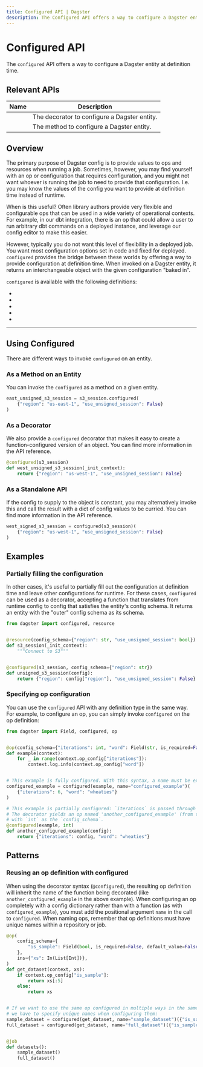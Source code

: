 ```yaml
---
title: Configured API | Dagster
description: The Configured API offers a way to configure a Dagster entity at definition time.
---
```


# Configured API

The `configured` API offers a way to configure a Dagster entity at definition time.

## Relevant APIs

| Name                                       | Description                                  |
| ------------------------------------------ | -------------------------------------------- |
| <PyObject object="configured" decorator /> | The decorator to configure a Dagster entity. |
| <PyObject object="configured" />           | The method to configure a Dagster entity.    |

## Overview

The primary purpose of Dagster config is to provide values to ops and resources when running a job. Sometimes, however, you may find yourself with an op or configuration that requires configuration, and you might not want whoever is running the job to need to provide that configuration. I.e. you may know the values of the config you want to provide at definition time instead of runtime.

When is this useful? Often library authors provide very flexible and configurable ops that can be used in a wide variety of operational contexts. For example, in our dbt integration, there is an op that could allow a user to run arbitrary dbt commands on a deployed instance, and leverage our config editor to make this easier.

However, typically you do not want this level of flexibility in a deployed job. You want most configuration options set in code and fixed for deployed. `configured` provides the bridge between these worlds by offering a way to provide configuration at definition time. When invoked on a Dagster entity, it returns an interchangeable object with the given configuration "baked in".

`configured` is available with the following definitions:

- <PyObject module="dagster" object="ResourceDefinition" />
- <PyObject module="dagster" object="ExecutorDefinition" />
- <PyObject module="dagster" object="OpDefinition" />
- <PyObject module="dagster" object="CompositeOpDefinition" />
- <PyObject module="dagster" object="LoggerDefinition" />

---

## Using Configured

There are different ways to invoke `configured` on an entity.

### As a Method on an Entity

You can invoke the `configured` as a method on a given entity.

```python file=/concepts/configuration/configured_example.py startafter=start_configured_marker endbefore=end_configured_marker
east_unsigned_s3_session = s3_session.configured(
    {"region": "us-east-1", "use_unsigned_session": False}
)
```

### As a Decorator

We also provide a `configured` decorator that makes it easy to create a function-configured version of an object. You can find more information in the <PyObject module="dagster" object="configured" decorator /> API reference.

```python file=/concepts/configuration/configured_example.py startafter=start_configured_decorator_marker endbefore=end_configured_decorator_marker
@configured(s3_session)
def west_unsigned_s3_session(_init_context):
    return {"region": "us-west-1", "use_unsigned_session": False}
```

### As a Standalone API

If the config to supply to the object is constant, you may alternatively invoke this and call the result with a dict of config values to be curried. You can find more information in the <PyObject module="dagster" object="configured" decorator /> API reference.

```python file=/concepts/configuration/configured_example.py startafter=start_configured_method_marker endbefore=end_configured_method_marker
west_signed_s3_session = configured(s3_session)(
    {"region": "us-west-1", "use_unsigned_session": False}
)
```

## Examples

### Partially filling the configuration

In other cases, it's useful to partially fill out the configuration at definition time and leave other configurations for runtime. For these cases, `configured` can be used as a decorator, accepting a function that translates from runtime config to config that satisfies the entity's config schema. It returns an entity with the "outer" config schema as its schema.

```python file=/concepts/configuration/config_map_example.py
from dagster import configured, resource


@resource(config_schema={"region": str, "use_unsigned_session": bool})
def s3_session(_init_context):
    """Connect to S3"""


@configured(s3_session, config_schema={"region": str})
def unsigned_s3_session(config):
    return {"region": config["region"], "use_unsigned_session": False}
```

### Specifying op configuration

You can use the `configured` API with any definition type in the same way. For example, to configure an op, you can simply invoke `configured` on the op definition:

```python file=/concepts/configuration/configured_op_example.py
from dagster import Field, configured, op


@op(config_schema={"iterations": int, "word": Field(str, is_required=False, default_value="hello")})
def example(context):
    for _ in range(context.op_config["iterations"]):
        context.log.info(context.op_config["word"])


# This example is fully configured. With this syntax, a name must be explicitly provided.
configured_example = configured(example, name="configured_example")(
    {"iterations": 6, "word": "wheaties"}
)

# This example is partially configured: `iterations` is passed through
# The decorator yields an op named 'another_configured_example' (from the decorated function)
# with `int` as the `config_schema`.
@configured(example, int)
def another_configured_example(config):
    return {"iterations": config, "word": "wheaties"}
```

## Patterns

### <Check/> Reusing an op definition with configured

When using the decorator syntax (`@configured`), the resulting op definition will inherit the name of the function being decorated (like `another_configured_example` in the above example). When configuring an op completely with a config dictionary rather than with a function (as with `configured_example`), you must add the positional argument `name` in the call to `configured`. When naming ops, remember that op definitions must have unique names within a repository or job.

```python file=/concepts/configuration/configured_named_op_example.py startafter=start_configured_named endbefore=end_configured_named
@op(
    config_schema={
        "is_sample": Field(bool, is_required=False, default_value=False),
    },
    ins={"xs": In(List[Int])},
)
def get_dataset(context, xs):
    if context.op_config["is_sample"]:
        return xs[:5]
    else:
        return xs


# If we want to use the same op configured in multiple ways in the same pipeline,
# we have to specify unique names when configuring them:
sample_dataset = configured(get_dataset, name="sample_dataset")({"is_sample": True})
full_dataset = configured(get_dataset, name="full_dataset")({"is_sample": False})


@job
def datasets():
    sample_dataset()
    full_dataset()
```
